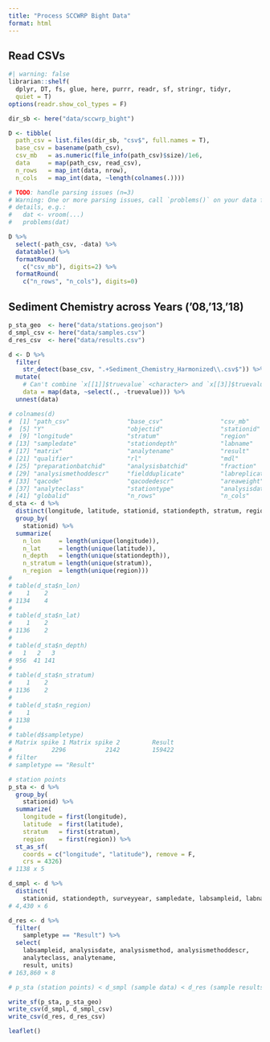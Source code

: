 ```yaml
---
title: "Process SCCWRP Bight Data"
format: html
---
```


## Read CSVs

```r
#| warning: false
librarian::shelf(
  dplyr, DT, fs, glue, here, purrr, readr, sf, stringr, tidyr,
  quiet = T)
options(readr.show_col_types = F)

dir_sb <- here("data/sccwrp_bight")

D <- tibble(
  path_csv = list.files(dir_sb, "csv$", full.names = T),
  base_csv = basename(path_csv),
  csv_mb   = as.numeric(file_info(path_csv)$size)/1e6,
  data     = map(path_csv, read_csv),
  n_rows   = map_int(data, nrow),
  n_cols   = map_int(data, ~length(colnames(.))))

# TODO: handle parsing issues (n=3)
# Warning: One or more parsing issues, call `problems()` on your data frame for
# details, e.g.:
#   dat <- vroom(...)
#   problems(dat)

D %>% 
  select(-path_csv, -data) %>% 
  datatable() %>% 
  formatRound(
    c("csv_mb"), digits=2) %>% 
  formatRound(
    c("n_rows", "n_cols"), digits=0)
```

## Sediment Chemistry across Years ('08,'13,'18)

```r
p_sta_geo  <- here("data/stations.geojson")
d_smpl_csv <- here("data/samples.csv")
d_res_csv  <- here("data/results.csv")

d <- D %>% 
  filter(
    str_detect(base_csv, ".+Sediment_Chemistry_Harmonized\\.csv$")) %>% 
  mutate(
    # Can't combine `x[[1]]$truevalue` <character> and `x[[3]]$truevalue` <double>
    data = map(data, ~select(., -truevalue))) %>% 
  unnest(data)

# colnames(d)
#  [1] "path_csv"                "base_csv"                "csv_mb"                  "X"                      
#  [5] "Y"                       "objectid"                "stationid"               "latitude"               
#  [9] "longitude"               "stratum"                 "region"                  "surveyyear"             
# [13] "sampledate"              "stationdepth"            "labname"                 "sampletype"             
# [17] "matrix"                  "analytename"             "result"                  "units"                  
# [21] "qualifier"               "rl"                      "mdl"                     "bioaccumulationsampleid"
# [25] "preparationbatchid"      "analysisbatchid"         "fraction"                "analysismethod"         
# [29] "analysismethoddescr"     "fieldduplicate"          "labreplicate"            "labsampleid"            
# [33] "qacode"                  "qacodedescr"             "areaweight"              "originalstationid"      
# [37] "analyteclass"            "stationtype"             "analysisdate"            "comments"               
# [41] "globalid"                "n_rows"                  "n_cols"                 
d_sta <- d %>%
  distinct(longitude, latitude, stationid, stationdepth, stratum, region) %>%
  group_by(
    stationid) %>%
  summarize(
    n_lon     = length(unique(longitude)),
    n_lat     = length(unique(latitude)),
    n_depth   = length(unique(stationdepth)),
    n_stratum = length(unique(stratum)),
    n_region  = length(unique(region)))
#
# table(d_sta$n_lon)
#    1    2 
# 1134    4
#
# table(d_sta$n_lat)
#    1    2 
# 1136    2 
#
# table(d_sta$n_depth)
#   1   2   3 
# 956  41 141
#
# table(d_sta$n_stratum)
#    1    2 
# 1136    2
#
# table(d_sta$n_region)
#    1 
# 1138 
#
# table(d$sampletype)
# Matrix spike 1 Matrix spike 2         Result 
#           2296           2142         159422 
# filter
# sampletype == "Result"

# station points
p_sta <- d %>% 
  group_by(
    stationid) %>% 
  summarize(
    longitude = first(longitude),
    latitude  = first(latitude),
    stratum   = first(stratum), 
    region    = first(region)) %>% 
  st_as_sf(
    coords = c("longitude", "latitude"), remove = F,
    crs = 4326)
# 1138 x 5

d_smpl <- d %>% 
  distinct(
    stationid, stationdepth, surveyyear, sampledate, labsampleid, labname)
# 4,430 × 6

d_res <- d %>% 
  filter(
    sampletype == "Result") %>% 
  select(
    labsampleid, analysisdate, analysismethod, analysismethoddescr,
    analyteclass, analytename,
    result, units)
# 163,860 × 8

# p_sta (station points) < d_smpl (sample data) < d_res (sample results)

write_sf(p_sta, p_sta_geo)
write_csv(d_smpl, d_smpl_csv)
write_csv(d_res, d_res_csv)
```

```r
leaflet()
```


